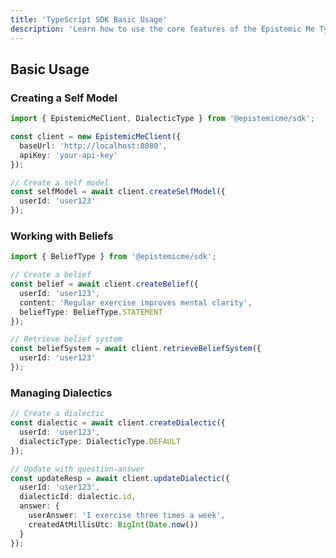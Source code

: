 ```yaml
---
title: 'TypeScript SDK Basic Usage'
description: 'Learn how to use the core features of the Epistemic Me TypeScript SDK'
---
```


## Basic Usage

### Creating a Self Model

```typescript
import { EpistemicMeClient, DialecticType } from '@epistemicme/sdk';

const client = new EpistemicMeClient({
  baseUrl: 'http://localhost:8080',
  apiKey: 'your-api-key'
});

// Create a self model
const selfModel = await client.createSelfModel({
  userId: 'user123'
});
```

### Working with Beliefs

```typescript
import { BeliefType } from '@epistemicme/sdk';

// Create a belief
const belief = await client.createBelief({
  userId: 'user123',
  content: 'Regular exercise improves mental clarity',
  beliefType: BeliefType.STATEMENT
});

// Retrieve belief system
const beliefSystem = await client.retrieveBeliefSystem({
  userId: 'user123'
});
```

### Managing Dialectics

```typescript
// Create a dialectic
const dialectic = await client.createDialectic({
  userId: 'user123',
  dialecticType: DialecticType.DEFAULT
});

// Update with question-answer
const updateResp = await client.updateDialectic({
  userId: 'user123',
  dialecticId: dialectic.id,
  answer: {
    userAnswer: 'I exercise three times a week',
    createdAtMillisUtc: BigInt(Date.now())
  }
});
``` 